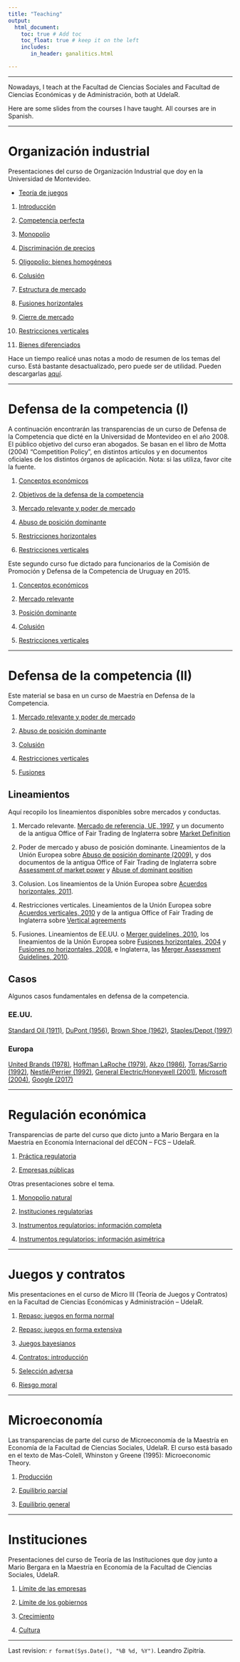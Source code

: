 ```yaml
---
title: "Teaching"
output:
  html_document:
    toc: true # Add toc
    toc_float: true # keep it on the left
    includes:
       in_header: ganalitics.html

---
```


***

Nowadays, I teach at the Facultad de Ciencias Sociales and Facultad de Ciencias Económicas y de Administración, both at UdelaR.


Here are some slides from the courses I have taught. All courses are in Spanish.

---


# Organización industrial

Presentaciones del curso de Organización Industrial que doy en la Universidad de Montevideo.

- [Teoría de juegos](files/teaching/oi-um/Adicional-TeoJuegos.pdf)

1. [Introducción](files/teaching/oi-um/1-Introduccion.pdf)

1. [Competencia perfecta](files/teaching/oi-um/2-CP.pdf)

1. [Monopolio](files/teaching/oi-um/3-Monopolio.pdf)

1. [Discriminación de precios](files/teaching/oi-um/4-Discriminacion.pdf)

1. [Oligopolio: bienes homogéneos](files/teaching/oi-um/5-Oligopolio.pdf)

1. [Colusión](files/teaching/oi-um/6-Colusion.pdf)

1. [Estructura de mercado](files/teaching/oi-um/7-Estructura.pdf)

1. [Fusiones horizontales](files/teaching/oi-um/8-Fusiones.pdf)

1. [Cierre de mercado](files/teaching/oi-um/9-Cierre.pdf)

1. [Restricciones verticales](files/teaching/oi-um/10-Restriciones.verticales.pdf)

1. [Bienes diferenciados](files/teaching/oi-um/11 -BsDiferenciados.pdf) 

<!-- 1. [Entrada al mercado](files/teaching/oi-um/8-Entrada.pdf) -->

<!-- 1. [Comportamientos estratégicos](files/teaching/oi-um/12-Estrategicos.pdf) -->

Hace un tiempo realicé unas notas a modo de resumen de los temas del curso. Está bastante desactualizado, pero puede ser de utilidad. Pueden descargarlas [aquí](files/teaching/oi-um/CursoOI.2012.pdf).

---

# Defensa de la competencia (I)

A continuación encontrarán las transparencias de un curso de Defensa de la Competencia que dicté en la Universidad de Montevideo en el año 2008. El público objetivo del curso eran abogados. Se basan en el libro de Motta (2004) “Competition Policy”, en distintos artículos y en documentos oficiales de los distintos órganos de aplicación. Nota: si las utiliza, favor cite la fuente.

1. [Conceptos económicos](files/teaching/intro-competencia/clase-1-conceptos-econc3b3micos.pdf)

1. [Objetivos de la defensa de la competencia](files/teaching/intro-competencia/clase-2-objetivos-de-la-dc.pdf)

1. [Mercado relevante y poder de mercado](files/teaching/intro-competencia/clase-3-mercado-relevante-y-poder-de-mercado.pdf)

1. [Abuso de posición dominante](files/teaching/intro-competencia/clase-4-abuso-de-posicion-domin.pdf)

1. [Restricciones horizontales](files/teaching/intro-competencia/clase-5-acuerdos-horizontales.pdf)

1. [Restricciones verticales](files/teaching/intro-competencia/clase-6-restricciones-horizontales.pdf)


Este segundo curso fue dictado para funcionarios de la Comisión de Promoción y Defensa de la Competencia de Uruguay en 2015.

1. [Conceptos económicos](files/teaching/intro-competencia/1-conceptos.pdf)

1. [Mercado relevante](files/teaching/intro-competencia/2-mercado.pdf)

1. [Posición dominante](files/teaching/intro-competencia/3-posdominante.pdf)

1. [Colusión](files/teaching/intro-competencia/4-colusion.pdf)

1. [Restricciones verticales](files/teaching/intro-competencia/5-verticales.pdf)

---

# Defensa de la competencia (II)

Este material se basa en un curso de Maestría en Defensa de la Competencia.

1. [Mercado relevante y poder de mercado](files/teaching/competencia-avanzado/clase_1_-_mercado_relevante2.pdf)

1. [Abuso de posición dominante](files/teaching/competencia-avanzado/clase_2_-_estrategicos2.pdf)

1. [Colusión](files/teaching/competencia-avanzado/clase_3_-_colusion1.pdf)

1. [Restricciones verticales](files/teaching/competencia-avanzado/clase_4_-_verticales2.pdf)

1. [Fusiones](files/teaching/competencia-avanzado/clase_5_-_fusiones1.pdf)


## Lineamientos


Aquí recopilo los lineamientos disponibles sobre mercados y conductas.

1. Mercado relevante. [Mercado de referencia, UE, 1997](https://eur-lex.europa.eu/LexUriServ/LexUriServ.do?uri=OJ:C:1997:372:0005:0013:ES:PDF), y un documento de la antigua Office of Fair Trading de Inglaterra sobre [Market Definition](https://assets.publishing.service.gov.uk/government/uploads/system/uploads/attachment_data/file/284423/oft403.pdf)

1. Poder de mercado y abuso de posición dominante. Lineamientos de la Unión Europea sobre [Abuso de posición dominante (2009)](https://eur-lex.europa.eu/legal-content/ES/TXT/PDF/?uri=CELEX:52009XC0224(01)&from=ES), y dos documentos de la antigua Office of Fair Trading de Inglaterra sobre [Assessment of market power](https://assets.publishing.service.gov.uk/government/uploads/system/uploads/attachment_data/file/284400/oft415.pdf) y [Abuse of dominant position](https://assets.publishing.service.gov.uk/government/uploads/system/uploads/attachment_data/file/284422/oft402.pdf)

1. Colusion. Los lineamientos de la Unión Europea sobre [Acuerdos horizontales, 2011](https://eur-lex.europa.eu/LexUriServ/LexUriServ.do?uri=OJ:C:2011:011:0001:0072:ES:PDF).

1. Restricciones verticales. Lineamientos de la Unión Europea sobre [Acuerdos verticales, 2010](https://eur-lex.europa.eu/LexUriServ/LexUriServ.do?uri=OJ:C:2010:130:0001:0046:ES:PDF) y de la antigua Office of Fair Trading de Inglaterra sobre [Vertical agreements](https://assets.publishing.service.gov.uk/government/uploads/system/uploads/attachment_data/file/284430/oft419.pdf)

1. Fusiones. Lineamientos de EE.UU. o [Merger guidelines, 2010](https://www.ftc.gov/sites/default/files/attachments/merger-review/100819hmg.pdf), los lineamientos de la Unión Europea sobre [Fusiones horizontales, 2004](https://eur-lex.europa.eu/LexUriServ/LexUriServ.do?uri=OJ:C:2004:031:0005:0018:es:PDF) y [Fusiones no horizontales, 2008](https://eur-lex.europa.eu/LexUriServ/LexUriServ.do?uri=OJ:C:2008:265:0006:0025:es:PDF), e Inglaterra, las [Merger Assessment Guidelines, 2010](https://assets.publishing.service.gov.uk/government/uploads/system/uploads/attachment_data/file/284449/OFT1254.pdf).


## Casos

Algunos casos fundamentales en defensa de la competencia.

### EE.UU.

[Standard Oil (1911)](https://supreme.justia.com/cases/federal/us/221/1/), [DuPont (1956)](https://caselaw.findlaw.com/us-supreme-court/351/377.html), [Brown Shoe (1962)](https://caselaw.findlaw.com/us-supreme-court/370/294.html), [Staples/Depot (1997)](https://www.ftc.gov/enforcement/cases-proceedings/9710008/staples-inc-office-depot-inc)


### Europa

[United Brands (1978)](https://eur-lex.europa.eu/legal-content/ES/TXT/PDF/?uri=CELEX:61976CJ0027&from=EN), [Hoffman LaRoche (1979)](https://eur-lex.europa.eu/LexUriServ/LexUriServ.do?uri=CELEX:61976CJ0085:EN:PDF), [Akzo (1986)](https://eur-lex.europa.eu/resource.html?uri=cellar:4905ac67-5a02-44a0-ae93-7724be6073b0.0008.02/DOC_1&format=PDF), [Torras/Sarrio (1992)](http://ec.europa.eu/competition/mergers/cases/decisions/m166_en.pdf), [Nestlé/Perrier (1992)](https://eur-lex.europa.eu/LexUriServ/LexUriServ.do?uri=CELEX:31992D0553:ES:PDF), [General Electric/Honeywell (2001)](http://ec.europa.eu/competition/mergers/cases/decisions/m2220_en.pdf), [Microsoft (2004)](https://leandrozipitria.files.wordpress.com/2013/09/ue-microsoft.pdf), [Google (2017)](http://ec.europa.eu/competition/antitrust/cases/dec_docs/39740/39740_14996_3.pdf)

---

# Regulación económica


Transparencias de parte del curso que dicto junto a Mario Bergara en la Maestría en Economía Internacional del dECON – FCS – UdelaR.

1. [Práctica regulatoria](files/teaching/regulacion/Clase_1_Practica_Regulatoria.pdf)

1. [Empresas públicas](files/teaching/regulacion/Clase_2_EEPP.pdf)


Otras presentaciones sobre el tema.

1. [Monopolio natural](files/teaching/regulacion2/clase2.pdf)

1. [Instituciones regulatorias](files/teaching/regulacion2/clase31.pdf)

1. [Instrumentos regulatorios: información completa](files/teaching/regulacion2/clase41.pdf)

1. [Instrumentos regulatorios: información asimétrica](files/teaching/regulacion2/clase51.pdf)


---

# Juegos y contratos


Mis presentaciones en el curso de Micro III (Teoría de Juegos y Contratos) en la Facultad de Ciencias Económicas y Administración – UdelaR.

1. [Repaso: juegos en forma normal](files/teaching/microiii/1.1-Repaso_Juegos_Normal.pdf)

1. [Repaso: juegos en forma extensiva](files/teaching/microiii/1.2-Repaso_Juegos_extensivos.pdf)

1. [Juegos bayesianos](files/teaching/microiii/3-juegos_bayesianos.pdf)

1. [Contratos: introducción](files/teaching/microiii/6.1-Contratos_presentacion.pdf)

1. [Selección adversa](files/teaching/microiii/6.2-Contratos_Seleccion_Adversa.pdf)

1. [Riesgo moral](files/teaching/microiii/6.3-Contratos_Riesgo_Moral.pdf)

---

# Microeconomía

Las transparencias de parte del curso de Microeconomía de la Maestría en Economía de la Facultad de Ciencias Sociales, UdelaR. El curso está basado en el texto de Mas-Colell, Whinston y Greene (1995): Microeconomic Theory.

1. [Producción](files/teaching/Micro/Cap5.Produccion.pdf)

1. [Equilibrio parcial](files/teaching/Micro/Cap10.Mercados_competitivos.pdf)

1. [Equilibrio general](files/teaching/Micro/Cap15.Equilibrio_general.pdf)

---

# Instituciones

Presentaciones del curso de Teoría de las Instituciones que doy junto a Mario Bergara en la Maestría en Economía de la Facultad de Ciencias Sociales, UdelaR.

1. [Límite de las empresas](files/teaching/instituciones/1.Limite_empresas.pdf)

1. [Límite de los gobiernos](files/teaching/instituciones/2.Limite_gobiernos.pdf)

1. [Crecimiento](files/teaching/instituciones/3.Crecimiento.pdf)

1. [Cultura](files/teaching/instituciones/4.Cultura.pdf)

---

Last revision: `r format(Sys.Date(), "%B %d, %Y")`. Leandro Zipitría.

